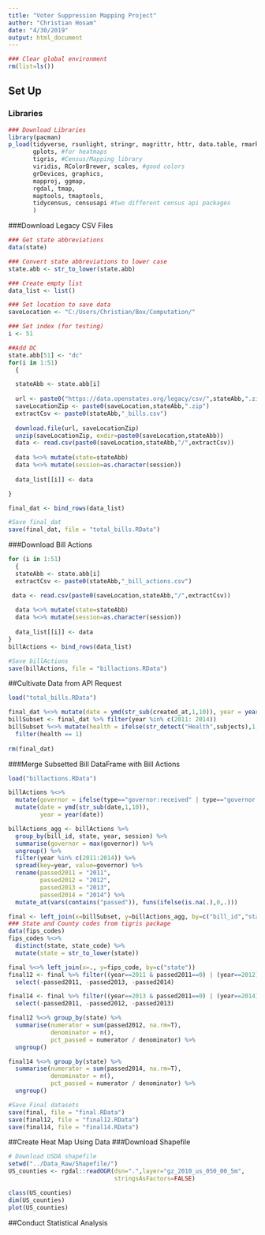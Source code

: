 ```yaml
---
title: "Voter Suppression Mapping Project"
author: "Christian Hosam"
date: "4/30/2019"
output: html_document
---
```


```r
### Clear global environment
rm(list=ls()) 
```

## Set Up

### Libraries 
```r
### Download Libraries 
library(pacman)
p_load(tidyverse, rsunlight, stringr, magrittr, httr, data.table, rmarkdown, knitr, tinytex, magrittr,
       gplots, #for heatmaps
       tigris, #Census/Mapping library
       viridis, RColorBrewer, scales, #good colors
       grDevices, graphics,
       mapproj, ggmap,
       rgdal, tmap, 
       maptools, tmaptools,
       tidycensus, censusapi #two different census api packages
       )
```

###Download Legacy CSV Files
```r

### Get state abbreviations
data(state)

### Convert state abbreviations to lower case
state.abb <- str_to_lower(state.abb)

### Create empty list 
data_list <- list()

### Set location to save data
saveLocation <- "C:/Users/Christian/Box/Computation/"

### Set index (for testing)
i <- 51

##Add DC 
state.abb[51] <- "dc"
for(i in 1:51)
  {

  stateAbb <- state.abb[i]
  
  url <- paste0("https://data.openstates.org/legacy/csv/",stateAbb,".zip")
  saveLocationZip <- paste0(saveLocation,stateAbb,".zip")
  extractCsv <- paste0(stateAbb,"_bills.csv")
  
  download.file(url, saveLocationZip)
  unzip(saveLocationZip, exdir=paste0(saveLocation,stateAbb))
  data <- read.csv(paste0(saveLocation,stateAbb,"/",extractCsv))
  
  data %<>% mutate(state=stateAbb)
  data %<>% mutate(session=as.character(session))
  
  data_list[[i]] <- data

}

final_dat <- bind_rows(data_list)

#Save final_dat 
save(final_dat, file = "total_bills.RData")
```

###Download Bill Actions
```r
for (i in 1:51) 
  {
  stateAbb <- state.abb[i]
  extractCsv <- paste0(stateAbb,"_bill_actions.csv")

 data <- read.csv(paste0(saveLocation,stateAbb,"/",extractCsv))
  
  data %<>% mutate(state=stateAbb)
  data %<>% mutate(session=as.character(session))
  
  data_list[[i]] <- data
}
billActions <- bind_rows(data_list)

#Save billActions
save(billActions, file = "billactions.RData")
```

##Cultivate Data from API Request 
```r
load("total_bills.RData")

final_dat %<>% mutate(date = ymd(str_sub(created_at,1,10)), year = year(date))
billSubset <- final_dat %>% filter(year %in% c(2011: 2014))
billSubset %<>% mutate(health = ifelse(str_detect("Health",subjects),1,0)) %>% 
  filter(health == 1)
  
rm(final_dat)
```

###Merge Subsetted Bill DataFrame with Bill Actions
```r
load("billactions.RData")

billActions %<>% 
  mutate(governor = ifelse(type=="governor:received" | type=="governor:signed",1,0)) %>%
  mutate(date = ymd(str_sub(date,1,10)),
         year = year(date))

billActions_agg <- billActions %>%
  group_by(bill_id, state, year, session) %>%
  summarise(governor = max(governor)) %>%
  ungroup() %>%
  filter(year %in% c(2011:2014)) %>%
  spread(key=year, value=governor) %>%
  rename(passed2011 = "2011",
         passed2012 = "2012",
         passed2013 = "2013",
         passed2014 = "2014") %>%
  mutate_at(vars(contains("passed")), funs(ifelse(is.na(.),0,.)))

final <- left_join(x=billSubset, y=billActions_agg, by=c("bill_id","state","session"))
### State and County codes from tigris package
data(fips_codes)
fips_codes %<>% 
  distinct(state, state_code) %>%
  mutate(state = str_to_lower(state))

final %<>% left_join(x=., y=fips_code, by=c("state")) 
final12 <- final %>% filter((year==2011 & passed2011==0) | (year==2012)) %>%
  select(-passed2011, -passed2013, -passed2014)

final14 <- final %>% filter((year==2013 & passed2011==0) | (year==2014)) %>%
  select(-passed2011, -passed2012, -passed2013)

final12 %<>% group_by(state) %>% 
  summarise(numerator = sum(passed2012, na.rm=T),
            denominator = n(), 
            pct_passed = numerator / denominator) %>%
  ungroup()

final14 %<>% group_by(state) %>% 
  summarise(numerator = sum(passed2014, na.rm=T),
            denominator = n(), 
            pct_passed = numerator / denominator) %>%
  ungroup()

#Save Final datasets
save(final, file = "final.RData")
save(final12, file = "final12.RData")
save(final14, file = "final14.RData")
```
##Create Heat Map Using Data 
###Download Shapefile
```r
# Download USDA shapefile
setwd("../Data_Raw/Shapefile/")
US_counties <- rgdal::readOGR(dsn=".",layer="gz_2010_us_050_00_5m",
                              stringsAsFactors=FALSE)
```

```r
class(US_counties)
dim(US_counties)
plot(US_counties)
```


##Conduct Statistical Analysis 